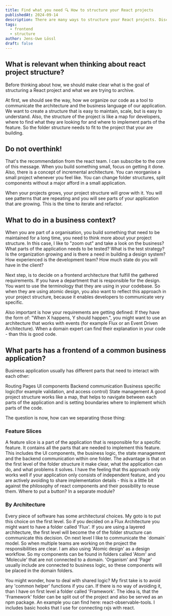 ```yaml
---
title: Find what you need 🔍 How to structure your React projects
publishedAt: 2024-09-14
description: There are many ways to structure your React projects. Discover the most common patterns and learn how to choose the right one for your project. Explore the pros and cons of different project structures and find out how to create a scalable and maintainable React application.
tags:
  - frontend
  - structure
author: Jens-Uwe Lössl
draft: false
---
```



<H2>What is relevant when thinking about react project structure?</H2>
<P>Before thinking about how, we should make clear what is the goal of structuring a React project and what we are trying to archive.</P>
<P>At first, we should see the way, how we organize our code as a tool to communicate the architecture and the business language of our
  application. We want to create a structure that is easy to maintain, scale, but is easy to understand. Also, the structure of the project
  is like a map for developers, where to find what they are looking for and where to implement parts of the feature. So the folder
  structure needs to fit to the project that your are building.</P>

<H2>Do not overthink!</H2>
<P>That's the recommendation from the react team. I can subscribe to the core of this message. When you build something small, focus on
  getting it done. Also, there is a concept of incremental architecture. You can reorganise a small project whenever you feel like. You can
  change folder structures, split components without a major afford in a small application.</P>
<P>When your projects grows, your project structure will grow with it. You will see patterns that are repeating and you will see parts of
  your application that are growing. This is the time to iterate and refactor.</P>

<H2>What to do in a business context?</H2>
<P>When you are part of a organisation, you build something that need to be maintained for a long time, you need to think more about your
  project structure. In this case, I like to "zoom out" and take a look on the business? What parts of the application needs to be tested?
  What is the test strategy? Is the organization growing and is there a need in building a design system? How experienced is the development
  team? How much state do you will have in the client?</P>
<P>Next step, is to decide on a frontend architecture that fulfill the gathered requirements. If you have a department that is responsible
  for the design. You want to use the terminology that they are using in your codebase. So when they are using atomic design, you also want
  to reflect this approach in your project structure, because it enables developers to communicate very specific.</P>
<P>Also important is how your requirements are getting defined: If they have the form of: "When X happens, Y should happen.", you might want
  to use an architecture that works with events (for example Flux or an Event Driven Architecture). When a domain expert can find their
  explanation in your code - than this is good code.</P>

<H2>What parts has a frontend of a common business application?</H2>
<P>Business application usually has different parts that need to interact with each other:</P>
<UnsortedList.Root>
  <UnsortedList.Item>Routing</UnsortedList.Item>
  <UnsortedList.Item>Pages</UnsortedList.Item>
  <UnsortedList.Item>UI components</UnsortedList.Item>
  <UnsortedList.Item>Backend communication</UnsortedList.Item>
  <UnsortedList.Item>Business specific logic(for example validation, and access control)</UnsortedList.Item>
  <UnsortedList.Item>State management</UnsortedList.Item>
</UnsortedList.Root>
<Italic>A good project structure works like a map, that helps to navigate between each parts of the application and is setting boundaries
  where to implement which parts of the code.</Italic>
<P>The question is now, how can we separating those thing:</P>
<H3>Feature Slices</H3>
<P>A feature slice is a part of the application that is responsible for a specific feature. It contains all the parts that are needed to
  implement this feature. This includes the UI components, the business logic, the state management and the backend communication within one
  folder. The advantage is that on the first level of the folder structure it make clear, what the application can do, and what problems it
  solves. I have the feeling that ths approach only works well if your application only consists of independent feature, and you are
  actively avoiding to share implementation details - this is a little bit against the philosophy of react components and their possibility
  to reuse them. Where to put a button? In a separate module?</P>
<H3>By Architecture</H3>
<P>Every piece of software has some architectural choices. My goto is to put this choice on the first level. So if you decided on a Flux
  Architecture you might want to have a folder called 'Flux'. If you are using a layered architecture, the first level will become the of
  the folder structure can communicate this decision. On next level I like to communicate the `domain` model. So when multiple teams are
  working on the project the responsibilities are clear. I am also using 'Atomic design' as a design workflow. So my components can be found
  in folders called 'Atom' and 'Molecule' that are not connected to a domain. 'Organism' and 'Page' usually include are connected to
  business logic, so these components will be placed in the domain folders.</P>
<P>You might wonder, how to deal with shared logic? My first take is to avoid any 'common helper' functions if you can. If there is no way
  of avoiding it, than I have on first level a folder called 'Framework'. The idea is, that the 'Framework' folder can be split out of the
  project and also be served as an npm package. An example you can find here: <ExternalLink
    href="https://www.npmjs.com/package/@juwel-development/react-observable-tools">react-observable-tools</ExternalLink>. I includes basic
  hooks that I use for connecting rxjs with react.</P>
